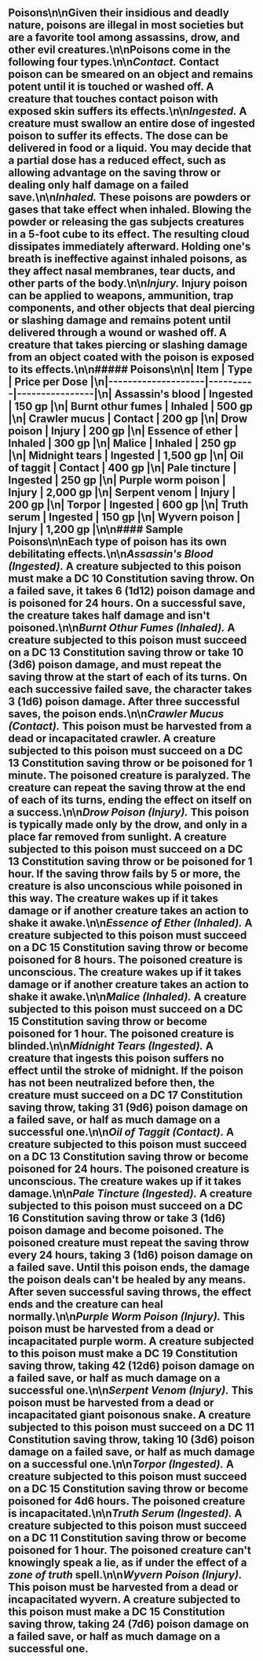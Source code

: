 ## Poisons\n\nGiven their insidious and deadly nature, poisons are illegal in most societies but are a favorite tool among assassins, drow, and other evil creatures.\n\nPoisons come in the following four types.\n\n***Contact.*** Contact poison can be smeared on an object and remains potent until it is touched or washed off. A creature that touches contact poison with exposed skin suffers its effects.\n\n***Ingested.*** A creature must swallow an entire dose of ingested poison to suffer its effects. The dose can be delivered in food or a liquid. You may decide that a partial dose has a reduced effect, such as allowing advantage on the saving throw or dealing only half damage on a failed save.\n\n***Inhaled.*** These poisons are powders or gases that take effect when inhaled. Blowing the powder or releasing the gas subjects creatures in a 5-foot cube to its effect. The resulting cloud dissipates immediately afterward. Holding one's breath is ineffective against inhaled poisons, as they affect nasal membranes, tear ducts, and other parts of the body.\n\n***Injury.*** Injury poison can be applied to weapons, ammunition, trap components, and other objects that deal piercing or slashing damage and remains potent until delivered through a wound or washed off. A creature that takes piercing or slashing damage from an object coated with the poison is exposed to its effects.\n\n##### Poisons\n\n| Item               | Type     | Price per Dose |\n|--------------------|----------|----------------|\n| Assassin's blood   | Ingested | 150 gp         |\n| Burnt othur fumes  | Inhaled  | 500 gp         |\n| Crawler mucus      | Contact  | 200 gp         |\n| Drow poison        | Injury   | 200 gp         |\n| Essence of ether   | Inhaled  | 300 gp         |\n| Malice             | Inhaled  | 250 gp         |\n| Midnight tears     | Ingested | 1,500 gp       |\n| Oil of taggit      | Contact  | 400 gp         |\n| Pale tincture      | Ingested | 250 gp         |\n| Purple worm poison | Injury   | 2,000 gp       |\n| Serpent venom      | Injury   | 200 gp         |\n| Torpor             | Ingested | 600 gp         |\n| Truth serum        | Ingested | 150 gp         |\n| Wyvern poison      | Injury   | 1,200 gp       |\n\n#### Sample Poisons\n\nEach type of poison has its own debilitating effects.\n\n***Assassin's Blood (Ingested).*** A creature subjected to this poison must make a DC 10 Constitution saving throw. On a failed save, it takes 6 (1d12) poison damage and is poisoned for 24 hours. On a successful save, the creature takes half damage and isn't poisoned.\n\n***Burnt Othur Fumes (Inhaled).*** A creature subjected to this poison must succeed on a DC 13 Constitution saving throw or take 10 (3d6) poison damage, and must repeat the saving throw at the start of each of its turns. On each successive failed save, the character takes 3 (1d6) poison damage. After three successful saves, the poison ends.\n\n***Crawler Mucus (Contact).*** This poison must be harvested from a dead or incapacitated crawler. A creature subjected to this poison must succeed on a DC 13 Constitution saving throw or be poisoned for 1 minute. The poisoned creature is paralyzed. The creature can repeat the saving throw at the end of each of its turns, ending the effect on itself on a success.\n\n***Drow Poison (Injury).*** This poison is typically made only by the drow, and only in a place far removed from sunlight. A creature subjected to this poison must succeed on a DC 13 Constitution saving throw or be poisoned for 1 hour. If the saving throw fails by 5 or more, the creature is also unconscious while poisoned in this way. The creature wakes up if it takes damage or if another creature takes an action to shake it awake.\n\n***Essence of Ether (Inhaled).*** A creature subjected to this poison must succeed on a DC 15 Constitution saving throw or become poisoned for 8 hours. The poisoned creature is unconscious. The creature wakes up if it takes damage or if another creature takes an action to shake it awake.\n\n***Malice (Inhaled).*** A creature subjected to this poison must succeed on a DC 15 Constitution saving throw or become poisoned for 1 hour. The poisoned creature is blinded.\n\n***Midnight Tears (Ingested).*** A creature that ingests this poison suffers no effect until the stroke of midnight. If the poison has not been neutralized before then, the creature must succeed on a DC 17 Constitution saving throw, taking 31 (9d6) poison damage on a failed save, or half as much damage on a successful one.\n\n***Oil of Taggit (Contact).*** A creature subjected to this poison must succeed on a DC 13 Constitution saving throw or become poisoned for 24 hours. The poisoned creature is unconscious. The creature wakes up if it takes damage.\n\n***Pale Tincture (Ingested).*** A creature subjected to this poison must succeed on a DC 16 Constitution saving throw or take 3 (1d6) poison damage and become poisoned. The poisoned creature must repeat the saving throw every 24 hours, taking 3 (1d6) poison damage on a failed save. Until this poison ends, the damage the poison deals can't be healed by any means. After seven successful saving throws, the effect ends and the creature can heal normally.\n\n***Purple Worm Poison (Injury).*** This poison must be harvested from a dead or incapacitated purple worm. A creature subjected to this poison must make a DC 19 Constitution saving throw, taking 42 (12d6) poison damage on a failed save, or half as much damage on a successful one.\n\n***Serpent Venom (Injury).*** This poison must be harvested from a dead or incapacitated giant poisonous snake. A creature subjected to this poison must succeed on a DC 11 Constitution saving throw, taking 10 (3d6) poison damage on a failed save, or half as much damage on a successful one.\n\n***Torpor (Ingested).*** A creature subjected to this poison must succeed on a DC 15 Constitution saving throw or become poisoned for 4d6 hours. The poisoned creature is incapacitated.\n\n***Truth Serum (Ingested).*** A creature subjected to this poison must succeed on a DC 11 Constitution saving throw or become poisoned for 1 hour. The poisoned creature can't knowingly speak a lie, as if under the effect of a *zone of truth* spell.\n\n***Wyvern Poison (Injury).*** This poison must be harvested from a dead or incapacitated wyvern. A creature subjected to this poison must make a DC 15 Constitution saving throw, taking 24 (7d6) poison damage on a failed save, or half as much damage on a successful one.
